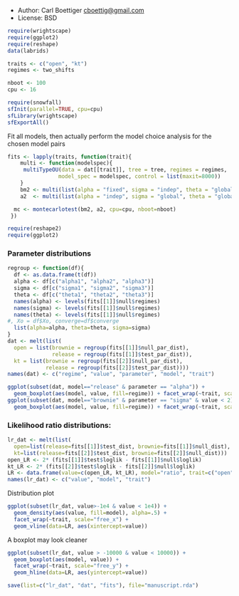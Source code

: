 * Author: Carl Boettiger <cboettig@gmail.com>
* License: BSD 


``` r
require(wrightscape)
require(ggplot2)
require(reshape)
data(labrids)
````

``` r
traits <- c("open", "kt")
regimes <- two_shifts 
````


``` r
nboot <- 100
cpu <- 16
````


``` r
require(snowfall)
sfInit(parallel=TRUE, cpu=cpu)
sfLibrary(wrightscape)
sfExportAll()
````


Fit all models, then actually perform the model choice analysis for the chosen model pairs

``` r
fits <- lapply(traits, function(trait){
	multi <- function(modelspec){ 
	 multiTypeOU(data = dat[[trait]], tree = tree, regimes = regimes, 
			    model_spec = modelspec, control = list(maxit=8000))
	}
	bm2 <- multi(list(alpha = "fixed", sigma = "indep", theta = "global")) 
	a2  <- multi(list(alpha = "indep", sigma = "global", theta = "global")) 

  mc <- montecarlotest(bm2, a2, cpu=cpu, nboot=nboot)
 })
````


``` r
require(reshape2)
require(ggplot2)
````

### Parameter distributions

``` r
regroup <- function(df){
  df <- as.data.frame(t(df))
  alpha <- df[c("alpha1", "alpha2", "alpha3")]
  sigma <- df[c("sigma1", "sigma2", "sigma3")]
  theta <- df[c("theta1", "theta2", "theta3")]
  names(alpha) <- levels(fits[[1]]$null$regimes)
  names(sigma) <- levels(fits[[1]]$null$regimes)
  names(theta) <- levels(fits[[1]]$null$regimes)
#, Xo = df$Xo, converge=df$converge
  list(alpha=alpha, theta=theta, sigma=sigma)
}
dat <- melt(list(
  open = list(brownie = regroup(fits[[1]]$null_par_dist), 
              release = regroup(fits[[1]]$test_par_dist)),
  kt = list(brownie = regroup(fits[[2]]$null_par_dist),
            release = regroup(fits[[2]]$test_par_dist))))
names(dat) <- c("regime", "value", "parameter", "model", "trait")
````



``` r
ggplot(subset(dat, model=="release" & parameter == "alpha")) + 
  geom_boxplot(aes(model, value, fill=regime)) + facet_wrap(~trait, scale="free_y")
ggplot(subset(dat, model=="brownie" & parameter == "sigma" & value < 2)) + 
  geom_boxplot(aes(model, value, fill=regime)) + facet_wrap(~trait, scale="free_y")
````

### Likelihood ratio distributions:

``` r
lr_dat <- melt(list(
  open=list(release=fits[[1]]$test_dist, brownie=fits[[1]]$null_dist), 
  kt=list(release=fits[[2]]$test_dist, brownie=fits[[2]]$null_dist)))
open_LR <- 2* (fits[[1]]$test$loglik - fits[[1]]$null$loglik)
kt_LR <- 2* (fits[[2]]$test$loglik - fits[[2]]$null$loglik)
LR <- data.frame(value=c(open_LR, kt_LR), model="ratio", trait=c("open","kt"))
names(lr_dat) <- c("value", "model", "trait")
````

Distribution plot

``` r
ggplot(subset(lr_dat, value>-1e4 & value < 1e4)) + 
  geom_density(aes(value, fill=model), alpha=.5) + 
  facet_wrap(~trait, scale="free_x") + 
  geom_vline(data=LR, aes(xintercept=value))
````


A boxplot may look cleaner

``` r
ggplot(subset(lr_dat, value > -10000 & value < 10000)) +
  geom_boxplot(aes(model, value)) + 
  facet_wrap(~trait, scale="free_y") + 
  geom_hline(data=LR, aes(yintercept=value))
````


``` r
save(list=c("lr_dat", "dat", "fits"), file="manuscript.rda")
````
